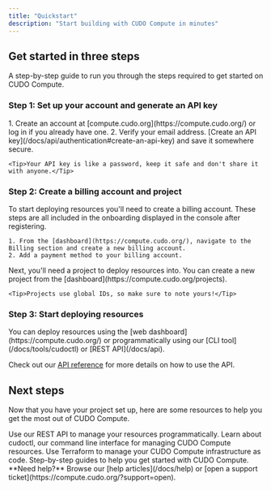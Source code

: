 ```yaml
---
title: "Quickstart"
description: "Start building with CUDO Compute in minutes"
---
```


## Get started in three steps

A step-by-step guide to run you through the steps required to get started on CUDO Compute.

### Step 1: Set up your account and generate an API key

<AccordionGroup>
  <Accordion icon="shield" title="Sign up or log in">
    1. Create an account at [compute.cudo.org](https://compute.cudo.org/) or log in if you already have one.
    2. Verify your email address.
  </Accordion>
  <Accordion icon="key" title="Create an API key">
    [Create an API key](/docs/api/authentication#create-an-api-key) and save it somewhere secure.

    <Tip>Your API key is like a password, keep it safe and don't share it with anyone.</Tip>
  </Accordion>
</AccordionGroup>

### Step 2: Create a billing account and project

<AccordionGroup>
  <Accordion icon="credit-card" title="Create a billing account">
    To start deploying resources you'll need to create a billing account. These steps are all included in the onboarding displayed in the console after registering.

    1. From the [dashboard](https://compute.cudo.org/), navigate to the Billing section and create a new billing account.
    2. Add a payment method to your billing account.
</Accordion>
<Accordion icon="folder" title="Create a project">
    Next, you'll need a project to deploy resources into. You can create a new project from the [dashboard](https://compute.cudo.org/projects).

    <Tip>Projects use global IDs, so make sure to note yours!</Tip>
  </Accordion>
</AccordionGroup>

### Step 3: Start deploying resources

<Accordion icon="rocket" title="Deploy using the dashboard or API">
  You can deploy resources using the [web dashboard](https://compute.cudo.org/) or programmatically using our [CLI tool](/docs/tools/cudoctl) or [REST API](/docs/api).

  <Tip>Check out our [API reference](/docs/api) for more details on how to use the API.</Tip>
</Accordion>

## Next steps

Now that you have your project set up, here are some resources to help you get the most out of CUDO Compute.

<CardGroup cols={2}>

<Card title="API documentation" icon="code" href="/docs/api">
  Use our REST API to manage your resources programmatically.
</Card>

<Card title="cudoctl" icon="terminal" href="/docs/tools/cudoctl">
  Learn about cudoctl, our command line interface for managing CUDO Compute resources.
</Card>

<Card title="Terraform" icon="/docs/images/terraform.svg" color="transparent" href="https://registry.terraform.io/providers/CudoVentures/cudo/latest/docs">
  Use Terraform to manage your CUDO Compute infrastructure as code.
</Card>

<Card title="Guides" icon="square-code" href="/docs/guides">
  Step-by-step guides to help you get started with CUDO Compute.
</Card>


</CardGroup>

<Note>
  **Need help?** Browse our [help articles](/docs/help) or [open a support ticket](https://compute.cudo.org/?support=open).
</Note>
